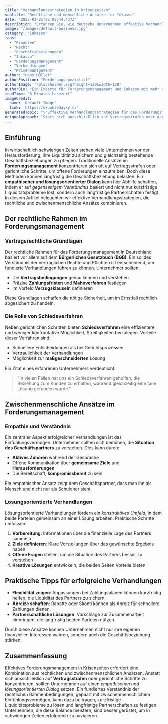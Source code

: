 ```yaml
---
title: "Verhandlungsstrategien in Krisenzeiten"
subtitle: "Rechtliche und menschliche Ansätze für Inkasso"
date: "2025-03-25T22:03:44.437Z"
description: "Erfahren Sie, wie deutsche Unternehmen effektive Verhandlungsstrategien im Forderungsmanagement nutzen."
image: "/images/default-business.jpg"
category: "Inkasso"
tags:
  - "Finanzen"
  - "Recht"
  - "Geschäftsbeziehungen"
  - "Inkasso"
  - "Forderungsmanagement"
  - "Verhandlungen"
  - "Krisenmanagement"
author: "Hans Müller"
authorPosition: "Forderungsspezialist"
authorImage: "/placeholder.svg?height=120&width=120"
authorBio: "Ein Experte für Forderungsmanagement und Inkasso mit mehr als 10 Jahren Erfahrung in diesem Bereich."
readTime: "8 Minuten Lesezeit"
imageCredit:
  name: 'Default Image'
  link: 'https://expohledavky.cz'
generatedTopic: "\"Effektive Verhandlungsstrategien für das Forderungsmanagement in Krisenzeiten: Rechtliche und zwischenmenschliche Ansätze für deutsche Unternehmen\""
uniqueApproach: "Statt sich ausschließlich auf Vertragsstrafen oder gerichtliche Schritte zu fokussieren, hebt dieser Ansatz die Bedeutung eines empathischen und lösungsorientierten Dialogs hervor, der auf gegenseitigem Verständnis basiert. In Krisenzeiten kann eine verhandlungsfreundliche Haltung nicht nur kurzfristige Liquiditätsprobleme lösen, sondern auch langfristige Partnerschaften festigen, indem man den Geschäftspartner als Mensch und nicht nur als Schuldner betrachtet."
---
```


## Einführung

In wirtschaftlich schwierigen Zeiten stehen viele Unternehmen vor der Herausforderung, ihre Liquidität zu sichern und gleichzeitig bestehende Geschäftsbeziehungen zu pflegen. Traditionelle Ansätze im **Forderungsmanagement** konzentrieren sich oft auf Vertragsstrafen oder gerichtliche Schritte, um offene Forderungen einzutreiben. Doch diese Methoden können langfristig die Geschäftsbeziehung belasten. Ein **empathischer und lösungsorientierter Dialog** kann hier Abhilfe schaffen, indem er auf *gegenseitigem Verständnis* basiert und nicht nur kurzfristige Liquiditätsprobleme löst, sondern auch langfristige Partnerschaften festigt. In diesem Artikel beleuchten wir effektive Verhandlungsstrategien, die rechtliche und zwischenmenschliche Ansätze kombinieren.

## Der rechtliche Rahmen im Forderungsmanagement

### Vertragsrechtliche Grundlagen

Der rechtliche Rahmen für das Forderungsmanagement in Deutschland basiert vor allem auf dem **Bürgerlichen Gesetzbuch (BGB)**. Ein solides Verständnis der vertraglichen Rechte und Pflichten ist entscheidend, um fundierte Verhandlungen führen zu können. Unternehmer sollten:

- Die **Vertragsbedingungen** genau kennen und verstehen
- Präzise **Zahlungsfristen** und **Mahnverfahren** festlegen
- Im Vorfeld **Verzugsklauseln** definieren

Diese Grundlagen schaffen die nötige Sicherheit, um im Ernstfall rechtlich abgesichert zu handeln.

### Die Rolle von Schiedsverfahren

Neben gerichtlichen Schritten bieten **Schiedsverfahren** eine effizientere und weniger konfrontative Möglichkeit, Streitigkeiten beizulegen. Vorteile dieser Verfahren sind:

- Schnellere Entscheidungen als bei Gerichtsprozessen
- Vertraulichkeit der Verhandlungen
- Möglichkeit zur **maßgeschneiderten** Lösung

Ein Zitat eines erfahrenen Unternehmers verdeutlicht:  
> "In vielen Fällen hat uns ein Schiedsverfahren geholfen, die Beziehung zum Kunden zu erhalten, während gleichzeitig eine faire Lösung gefunden wurde."

## Zwischenmenschliche Ansätze im Forderungsmanagement

### Empathie und Verständnis

Ein zentraler Aspekt erfolgreicher Verhandlungen ist das Einfühlungsvermögen. Unternehmer sollten sich bemühen, die **Situation des Geschäftspartners** zu verstehen. Dies kann durch:

- **Aktives Zuhören** während der Gespräche
- Offene Kommunikation über **gemeinsame Ziele** und **Herausforderungen**
- Die Bereitschaft, **kompromissbereit** zu sein

Ein empathischer Ansatz zeigt dem Geschäftspartner, dass man ihn als Mensch und nicht nur als Schuldner sieht.

### Lösungsorientierte Verhandlungen

Lösungsorientierte Verhandlungen fördern ein *konstruktives Umfeld*, in dem beide Parteien gemeinsam an einer Lösung arbeiten. Praktische Schritte umfassen:

1. **Vorbereitung**: Informationen über die finanzielle Lage des Partners sammeln
2. **Ziele definieren**: Klare Vorstellungen über das gewünschte Ergebnis haben
3. **Offene Fragen** stellen, um die Situation des Partners besser zu verstehen
4. **Kreative Lösungen** entwickeln, die beiden Seiten Vorteile bieten

## Praktische Tipps für erfolgreiche Verhandlungen

- **Flexibilität zeigen**: Anpassungen bei Zahlungsplänen können kurzfristig helfen, die Liquidität des Partners zu sichern.
- **Anreize schaffen**: Rabatte oder Skonti können als Anreiz für schnellere Zahlungen dienen.
- **Partnerschaftliche Lösungen**: Vorschläge zur Zusammenarbeit einbringen, die langfristig beiden Parteien nützen.

Durch diese Ansätze können Unternehmen nicht nur ihre eigenen finanziellen Interessen wahren, sondern auch die Geschäftsbeziehung stärken.

## Zusammenfassung

Effektives Forderungsmanagement in Krisenzeiten erfordert eine Kombination aus rechtlichen und zwischenmenschlichen Ansätzen. Anstatt sich ausschließlich auf **Vertragsstrafen** oder gerichtliche Schritte zu konzentrieren, sollten Unternehmen auf einen *empathischen und lösungsorientierten Dialog* setzen. Ein fundiertes Verständnis der rechtlichen Rahmenbedingungen, gepaart mit zwischenmenschlichem Einfühlungsvermögen, kann dazu beitragen, kurzfristige Liquiditätsprobleme zu lösen und langfristige Partnerschaften zu festigen. Unternehmen, die diese Balance meistern, sind besser gerüstet, um in schwierigen Zeiten erfolgreich zu navigieren.